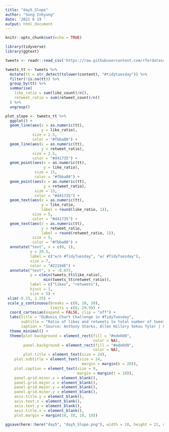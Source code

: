 ```yaml
---
title: "day5_Slope"
author: "Sung Inkyung"
date: '2021 6 19 '
output: html_document
---
```


```r
knitr::opts_chunk$set(echo = TRUE)
```

```r
library(tidyverse)
library(ggtext)
```


```r
tweets <- readr::read_csv('https://raw.githubusercontent.com/rfordatascience/tidytuesday/master/data/2021/2021-06-15/tweets.csv')
```


```r
tweets_tt <- tweets %>% 
  mutate(tt = str_detect(tolower(content), "#tidytuesday")) %>% 
  filter(!is.na(tt)) %>% 
  group_by(tt) %>% 
  summarise(
    like_ratio = sum(like_count)/n(),
    retweet_ratio = sum(retweet_count)/n()
  ) %>% 
  ungroup()
```


```r
plot_slope <- tweets_tt %>% 
  ggplot() +
  geom_line(aes(x = as.numeric(tt), 
                y = like_ratio), 
            size = 2.5, 
            color = "#fbba00") +
  geom_line(aes(x = as.numeric(tt), 
                y = retweet_ratio), 
            size = 2.5, 
            color = "#d41735") +
  geom_point(aes(x = as.numeric(tt), 
                 y = like_ratio), 
             size = 15, 
             color = "#fbba00") +
  geom_point(aes(x = as.numeric(tt), 
                 y = retweet_ratio), 
             size = 15, 
             color = "#d41735") +
  geom_text(aes(x = as.numeric(tt), 
                y = like_ratio, 
                label = round(like_ratio, 1)), 
            size = 5, 
            color = "#d41735") +
  geom_text(aes(x = as.numeric(tt), 
                y = retweet_ratio, 
                label = round(retweet_ratio, 1)),  
            size = 5, 
            color = "#fbba00") +
  annotate("text", x = c(0, 1), 
           y = 29.5, 
           label = c("w/o #TidyTuesday", "w/ #TidyTuesday"),
           size = 7,
           color = "#22194E") +
  annotate("text", x = -0.075, 
           y = c(min(tweets_tt$like_ratio),
                 min(tweets_tt$retweet_ratio)), 
           label = c("likes", "retweets"),
           hjust = 1,  
           size = 5) +
 xlim(-0.25, 1.25) +
 scale_y_continuous(breaks = c(0, 10, 20), 
                    limits = c(0, 29.9)) +
  coord_cartesian(expand = FALSE, clip = "off") +
  labs(title = "DuBuois Chart Challenge in #TidyTuesday",
       subtitle = "Ratio of likes and retweets to total number of tweets\nwith and without #TidyTuesday",
       caption = "Source: Anthony Starks, Allen Hillery Sekou Tyler | Graphic: Sung Inkyung") +
  theme_minimal() +
  theme(plot.background = element_rect(fill = "#ede0d0",
                                       color = NA),
        panel.background = element_rect(fill = "#ede0d0",
                                       color = NA),
        plot.title = element_text(size = 24),
    plot.subtitle = element_text(size = 14, 
                                  margin = margin(b = 20)),
    plot.caption = element_text(size = 9, 
                                margin = margin(t = 10)),
    panel.grid.minor.x = element_blank(),
    panel.grid.major.x = element_blank(),
    panel.grid.major.y = element_blank(),
    panel.grid.minor.y = element_blank(),
    axis.title.y = element_blank(),
    axis.text.x = element_blank(),
    axis.text.y = element_blank(),
    axis.title.x = element_blank(),
    plot.margin = margin(10, 10, 10, 10))

ggsave(here::here("day5", "day5_Slope.png"), width = 18, height = 22, units = "cm")

```

